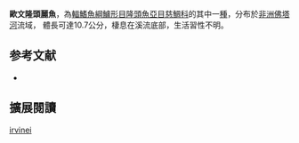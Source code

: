 {{Speciesbox
| name = 歐文隆頭麗魚
| status = NT
| status_system = IUCN3.1
| image = 
| image_width = 240px
| genus = Steatocranus
| species = irvinei
| authority = [[Trewavas|Trewavas]], 1943
| synonyms = *''Gobiochromis irvinei''<br /><small>Trewavas, 1943</small>
*''Leptotilapia irvinei''<br /><small>Trewavas, 1943</small>
*''Leptotilapia irvinea''<br /><small>Trewavas, 1943</small>
}}

'''歐文隆頭麗魚'''，為[[輻鰭魚綱|輻鰭魚綱]][[鱸形目|鱸形目]][[隆頭魚亞目|隆頭魚亞目]][[慈鯛科|慈鯛科]]的其中一[[種|種]]，分布於[[非洲|非洲]][[佛塔河|佛塔河]]流域， 體長可達10.7公分，棲息在溪流底部，生活習性不明。
==参考文献==
*{{FishBase_species|genus=Steatocranus|species=irvinei|year=2013|month=5}}

== 擴展閱讀 ==
{{refbegin}}
{{wikispecies-inline|Steatocranus irvinei|歐文隆頭麗魚}}
{{refend}}
{{Taxonbar|from=Q6407684}}

[[Category:隆頭麗魚屬|irvinei]]


{{鱸形目小作品}}